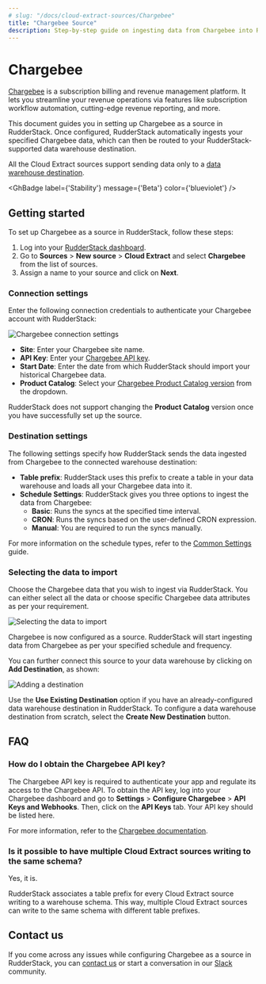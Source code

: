 ```yaml
---
# slug: "/docs/cloud-extract-sources/Chargebee"
title: "Chargebee Source"
description: Step-by-step guide on ingesting data from Chargebee into RudderStack.
---
```


# Chargebee

[Chargebee](https://www.Chargebee.com/) is a subscription billing and revenue management platform. It lets you streamline your revenue operations via features like subscription workflow automation, cutting-edge revenue reporting, and more. 

This document guides you in setting up Chargebee as a source in RudderStack. Once configured, RudderStack automatically ingests your specified Chargebee data, which can then be routed to your RudderStack-supported data warehouse destination.

<div class="warningBlock">

All the Cloud Extract sources support sending data only to a <a href="https://www.rudderstack.com/docs/data-warehouse-integrations/">data warehouse destination</a>.
</div>

<GhBadge
  label={'Stability'}
  message={'Beta'}
  color={'blueviolet'}
/>

## Getting started

To set up Chargebee as a source in RudderStack, follow these steps:

1. Log into your [RudderStack dashboard](https://app.rudderstack.com/).
2. Go to **Sources** > **New source** > **Cloud Extract** and select **Chargebee** from the list of sources.
3. Assign a name to your source and click on **Next**.

### Connection settings

Enter the following connection credentials to authenticate your Chargebee account with RudderStack:

<img src="../assets/cloud-extract-sources/chargebee-1.png" alt="Chargebee connection settings" />

- **Site**: Enter your Chargebee site name.
- **API Key**: Enter your [Chargebee API key](https://www.chargebee.com/docs/2.0/api_keys.html). 
- **Start Date**: Enter the date from which RudderStack should import your historical Chargebee data.
- **Product Catalog**: Select your [Chargebee Product Catalog version](https://www.chargebee.com/docs/2.0/product-catalog.html) from the dropdown. 

<div class="warningBlock">

RudderStack does not support changing the <strong>Product Catalog</strong> version once you have successfully set up the source.
</div>

### Destination settings

The following settings specify how RudderStack sends the data ingested from Chargebee to the connected warehouse destination:

- **Table prefix**: RudderStack uses this prefix to create a table in your data warehouse and loads all your Chargebee data into it.
- **Schedule Settings**: RudderStack gives you three options to ingest the data from Chargebee:
    - **Basic**: Runs the syncs at the specified time interval. 
    - **CRON**: Runs the syncs based on the user-defined CRON expression.
    - **Manual**: You are required to run the syncs manually.

<div class="infoBlock">

For more information on the schedule types, refer to the <a href="https://www.rudderstack.com/docs/cloud-extract-sources/common-settings/">Common Settings</a> guide.
</div>

### Selecting the data to import

Choose the Chargebee data that you wish to ingest via RudderStack. You can either select all the data or choose specific Chargebee data attributes as per your requirement.

<img src="../assets/cloud-extract-sources/chargebee-2.png" alt="Selecting the data to import" />

Chargebee is now configured as a source. RudderStack will start ingesting data from Chargebee as per your specified schedule and frequency.

You can further connect this source to your data warehouse by clicking on **Add Destination**, as shown:

<img src="../assets/cloud-extract-sources/add-destination.png" alt="Adding a destination" />

<div class="successBlock">

Use the <strong>Use Existing Destination</strong> option if you have an already-configured data warehouse destination in RudderStack. To configure a data warehouse destination from scratch, select the <strong>Create New Destination</strong> button.
</div>

## FAQ

### How do I obtain the Chargebee API key?

The Chargebee API key is required to authenticate your app and regulate its access to the Chargebee API. To obtain the API key, log into your Chargebee dashboard and go to **Settings** > **Configure Chargebee** > **API Keys and Webhooks**. Then, click on the **API Keys** tab. Your API key should be listed here.

For more information, refer to the [Chargebee documentation](https://www.chargebee.com/docs/2.0/api_keys.html).

### Is it possible to have multiple Cloud Extract sources writing to the same schema?

Yes, it is.

RudderStack associates a table prefix for every Cloud Extract source writing to a warehouse schema. This way, multiple Cloud Extract sources can write to the same schema with different table prefixes.

## Contact us

If you come across any issues while configuring Chargebee as a source in RudderStack, you can [contact us](mailto:%20docs@rudderstack.com) or start a conversation in our [Slack](https://rudderstack.com/join-rudderstack-slack-community) community.
